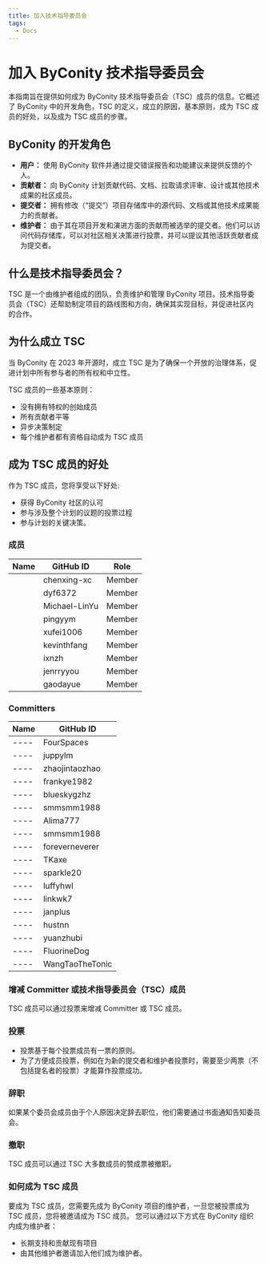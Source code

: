 ```yaml
---
title: 加入技术指导委员会
tags:
  - Docs
---
```


# 加入 ByConity 技术指导委员会

本指南旨在提供如何成为 ByConity 技术指导委员会（TSC）成员的信息。它概述了 ByConity 中的开发角色，TSC 的定义，成立的原因，基本原则，成为 TSC 成员的好处，以及成为 TSC 成员的步骤。

## ByConity 的开发角色

- **用户：** 使用 ByConity 软件并通过提交错误报告和功能建议来提供反馈的个人。
- **贡献者：** 向 ByConity 计划贡献代码、文档、拉取请求评审、设计或其他技术成果的社区成员。
- **提交者：** 拥有修改（“提交”）项目存储库中的源代码、文档或其他技术成果能力的贡献者。
- **维护者：** 由于其在项目开发和演进方面的贡献而被选举的提交者。他们可以访问代码存储库，可以对社区相关决策进行投票，并可以提议其他活跃贡献者成为提交者。

## 什么是技术指导委员会？

TSC 是一个由维护者组成的团队，负责维护和管理 ByConity 项目。技术指导委员会（TSC）还帮助制定项目的路线图和方向，确保其实现目标，并促进社区内的合作。

## 为什么成立 TSC

当 ByConity 在 2023 年开源时，成立 TSC 是为了确保一个开放的治理体系，促进计划中所有参与者的所有权和中立性。

TSC 成员的一些基本原则：

- 没有拥有特权的创始成员
- 所有贡献者平等
- 异步决策制定
- 每个维护者都有资格自动成为 TSC 成员

## 成为 TSC 成员的好处

作为 TSC 成员，您将享受以下好处:

- 获得 ByConity 社区的认可
- 参与涉及整个计划的议题的投票过程
- 参与计划的关键决策。

### 成员

| Name | GitHub ID | Role   |
| ---- | --------- | ------ |
|      | chenxing-xc | Member |
|      | dyf6372 | Member |
|      | Michael-LinYu | Member |
|      | pingyym | Member |
|      | xufei1006 | Member |
|      | kevinthfang | Member |
|      | ixnzh | Member |
|      | jenrryyou | Member |
|      | gaodayue | Member |

### Committers

| Name | GitHub ID |
| ---- | --------- |
| ---- | FourSpaces |
| ---- | juppylm |
| ---- | zhaojintaozhao |
| ---- | frankye1982 |
| ---- | blueskygzhz |
| ---- | smmsmm1988 |
| ---- | Alima777 |
| ---- | smmsmm1988 |
| ---- | foreverneverer |
| ---- | TKaxe |
| ---- | sparkle20 |
| ---- | luffyhwl |
| ---- | linkwk7 |
| ---- | janplus |
| ---- | hustnn |
| ---- | yuanzhubi |
| ---- | FluorineDog |
| ---- | WangTaoTheTonic |


### 增减 Committer 或技术指导委员会（TSC）成员

TSC 成员可以通过投票来增减 Committer 或 TSC 成员。

### 投票

- 投票基于每个投票成员有一票的原则。
- 为了方便成员投票，例如在为新的提交者和维护者投票时，需要至少两票（不包括提名者的投票）才能算作投票成功。

### 辞职

如果某个委员会成员由于个人原因决定辞去职位，他们需要通过书面通知告知委员会。

### 撤职

TSC 成员可以通过 TSC 大多数成员的赞成票被撤职。

### 如何成为 TSC 成员

要成为 TSC 成员，您需要先成为 ByConity 项目的维护者，一旦您被投票成为 TSC 成员，您将被邀请成为 TSC 成员。
您可以通过以下方式在 ByConity 组织内成为维护者：

- 长期支持和贡献现有项目
- 由其他维护者邀请加入他们成为维护者。
